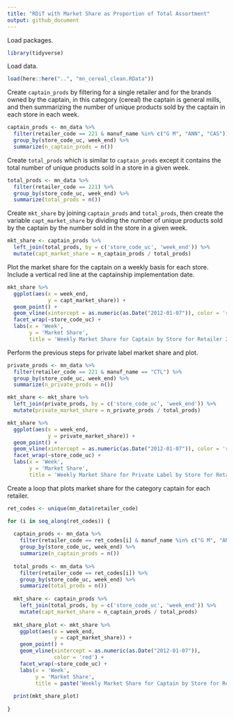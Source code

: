 ```yaml
---
title: "RDiT with Market Share as Proportion of Total Assortment"
output: github_document
---
```


Load packages.
```r
library(tidyverse)
```

Load data.
```r
load(here::here("..", "mn_cereal_clean.RData"))
```

Create `captain_prods` by filtering for a single retailer and for the brands owned by the 
captain, in this category (cereal) the captain is general mills, and then summarizing the
number of unique products sold by the captain in each store in each week.
```r
captain_prods <- mn_data %>%
  filter(retailer_code == 221 & manuf_name %in% c("G M", "ANN", "CAS")) %>%
  group_by(store_code_uc, week_end) %>%
  summarize(n_captain_prods = n())
```

Create `total_prods` which is similar to `captain_prods` except it contains the total number of
unique products sold in a store in a given week.
```r
total_prods <- mn_data %>%
  filter(retailer_code == 221) %>%
  group_by(store_code_uc, week_end) %>%
  summarize(total_prods = n())
```

Create `mkt_share` by joining `captain_prods` and `total_prods`, then create the variable
`capt_market_share` by dividing the number of unique products sold by the captain by the number
sold in the store in a given week.
```r
mkt_share <- captain_prods %>%
  left_join(total_prods, by = c('store_code_uc', 'week_end')) %>%
  mutate(capt_market_share = n_captain_prods / total_prods)
```

Plot the market share for the captain on a weekly basis for each store. Include a vertical red
line at the captainship implementation date.
```r
mkt_share %>%
  ggplot(aes(x = week_end, 
             y = capt_market_share)) +
  geom_point() +
  geom_vline(xintercept = as.numeric(as.Date("2012-01-07")), color = 'red') +
  facet_wrap(~store_code_uc) +
  labs(x = 'Week',
       y = 'Market Share',
       title = 'Weekly Market Share for Captain by Store for Retailer 221')
```

Perform the previous steps for private label market share and plot.
```r
private_prods <- mn_data %>%
  filter(retailer_code == 221 & manuf_name == "CTL") %>%
  group_by(store_code_uc, week_end) %>%
  summarize(n_private_prods = n())

mkt_share <- mkt_share %>%
  left_join(private_prods, by = c('store_code_uc', 'week_end')) %>%
  mutate(private_market_share = n_private_prods / total_prods)

mkt_share %>%
  ggplot(aes(x = week_end, 
             y = private_market_share)) +
  geom_point() +
  geom_vline(xintercept = as.numeric(as.Date("2012-01-07")), color = 'red') +
  facet_wrap(~store_code_uc) +
  labs(x = 'Week',
       y = 'Market Share',
       title = 'Weekly Market Share for Private Label by Store for Retailer 221')
```

Create a loop that plots market share for the category captain for each retailer.
```r
ret_codes <- unique(mn_data$retailer_code)

for (i in seq_along(ret_codes)) {
  
  captain_prods <- mn_data %>%
    filter(retailer_code == ret_codes[i] & manuf_name %in% c("G M", "ANN", "CAS")) %>%
    group_by(store_code_uc, week_end) %>%
    summarize(n_captain_prods = n())
  
  total_prods <- mn_data %>%
    filter(retailer_code == ret_codes[i]) %>%
    group_by(store_code_uc, week_end) %>%
    summarize(total_prods = n())
  
  mkt_share <- captain_prods %>%
    left_join(total_prods, by = c('store_code_uc', 'week_end')) %>%
    mutate(capt_market_share = n_captain_prods / total_prods)
  
  mkt_share_plot <- mkt_share %>%
    ggplot(aes(x = week_end, 
               y = capt_market_share)) +
    geom_point() +
    geom_vline(xintercept = as.numeric(as.Date("2012-01-07")), 
               color = 'red') +
    facet_wrap(~store_code_uc) +
    labs(x = 'Week',
         y = 'Market Share',
         title = paste('Weekly Market Share for Captain by Store for Retailer', ret_codes[i]))
  
  print(mkt_share_plot)
  
}
```





